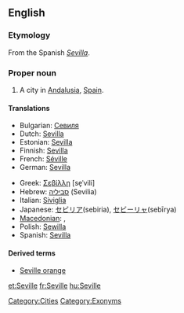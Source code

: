 ==English==

===Etymology===
From the Spanish ''[[Sevilla]]''.

===Proper noun===
{{en-proper noun}}

# A city in [[Andalusia]], [[Spain]].

====Translations====
{{trans-top|city in Spain}}
* Bulgarian: [[Севиля]]
* Dutch: [[Sevilla]] {{n}}
* Estonian: [[Sevilla]]
* Finnish: [[Sevilla]]
* French: [[Séville]]
* German: [[Sevilla]]
{{trans-mid}}
* Greek: [[Σεβίλλη]] [se̞ˈvili] {{f}}
* Hebrew: [[סביליה]] (Sevilia)
* Italian: [[Siviglia]] {{f}}
* Japanese: [[セビリア]](sebiria), [[セビーリャ]](sebīrya)
* [[Macedonian]]: {{t|mk|Севилја|f|tr=Sevílja|sc=Cyrl}},  {{t|mk|Севиља|f|tr=Sevílja|sc=Cyrl}}
* Polish: [[Sewilla]] {{f}}
* Spanish: [[Sevilla]]
{{trans-bottom}}

====Derived terms====
* [[Seville orange]]

[[Category:Cities]]
[[Category:Exonyms]]

[[et:Seville]]
[[fr:Seville]]
[[hu:Seville]]